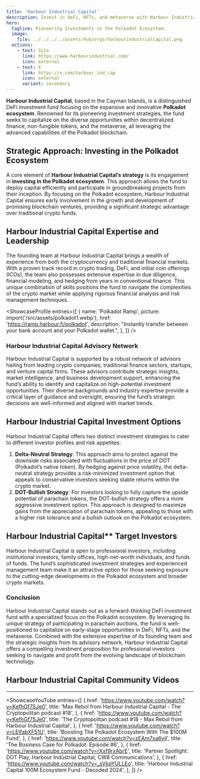```yaml
---
title: 'Harbour Industrial Capital'
description: Invest in DeFi, NFTs, and metaverse with Harbour Industrial Capital is specializing in Polkadot’s parachain auctions and risk-minimized strategies.
hero:
  tagline: Pioneering Investments in the Polkadot Ecosystem.
  image: 
    file: ../../../../assets/hub/orgs/harbourindustrialcapital.png
  actions:
    - text: Site
      link: https://www.harbourindustrial.com/
      icon: external
    - text: X
      link: https://x.com/harbour_ind_cap
      icon: external
      variant: secondary
---
```



**Harbour Industrial Capital**, based in the Cayman Islands, is a distinguished DeFi investment fund focusing on the expansive and innovative **Polkadot ecosystem**. Renowned for its pioneering investment strategies, the fund seeks to capitalize on the diverse opportunities within decentralized finance, non-fungible tokens, and the metaverse, all leveraging the advanced capabilities of the Polkadot blockchain.

## Strategic Approach: Investing in the Polkadot Ecosystem
A core element of **Harbour Industrial Capital’s strategy** is its engagement in **investing in the Polkadot ecosystem**. This approach allows the fund to deploy capital efficiently and participate in groundbreaking projects from their inception. By focusing on the Polkadot ecosystem, Harbour Industrial Capital ensures early involvement in the growth and development of promising blockchain ventures, providing a significant strategic advantage over traditional crypto funds.

## **Harbour Industrial Capital** Expertise and Leadership

The founding team at Harbour Industrial Capital brings a wealth of experience from both the cryptocurrency and traditional financial markets. With a proven track record in crypto trading, DeFi, and initial coin offerings (ICOs), the team also possesses extensive expertise in due diligence, financial modeling, and hedging from years in conventional finance. This unique combination of skills positions the fund to navigate the complexities of the crypto market while applying rigorous financial analysis and risk management techniques.

<ShowcaseProfile
  entries={[
    {
      name: 'Polkadot Ramp',
      picture: import('/src/assets/polkadot1.webp'),
      href: 'https://ramp.harbour.fi/polkadot',
      description: "Instantly transfer between your bank account and your Polkadot wallet.",
    },
  ]}
/>

### Harbour Industrial Capital Advisory Network
Harbour Industrial Capital is supported by a robust network of advisors hailing from leading crypto companies, traditional finance sectors, startups, and venture capital firms. These advisors contribute strategic insights, market intelligence, and business development support, enhancing the fund’s ability to identify and capitalize on high-potential investment opportunities. Their diverse backgrounds and industry expertise provide a critical layer of guidance and oversight, ensuring the fund’s strategic decisions are well-informed and aligned with market trends.

## Harbour Industrial Capital Investment Options
Harbour Industrial Capital offers two distinct investment strategies to cater to different investor profiles and risk appetites:
1. **Delta-Neutral Strategy**: This approach aims to protect against the downside risks associated with fluctuations in the price of DOT (Polkadot’s native token). By hedging against price volatility, the delta-neutral strategy provides a risk-minimized investment option that appeals to conservative investors seeking stable returns within the crypto market.
2. **DOT-Bullish Strategy**: For investors looking to fully capture the upside potential of parachain tokens, the DOT-bullish strategy offers a more aggressive investment option. This approach is designed to maximize gains from the appreciation of parachain tokens, appealing to those with a higher risk tolerance and a bullish outlook on the Polkadot ecosystem.

## Harbour Industrial Capital** Target Investors
Harbour Industrial Capital is open to professional investors, including institutional investors, family offices, high-net-worth individuals, and funds of funds. The fund’s sophisticated investment strategies and experienced management team make it an attractive option for those seeking exposure to the cutting-edge developments in the Polkadot ecosystem and broader crypto markets.

### Conclusion
Harbour Industrial Capital stands out as a forward-thinking DeFi investment fund with a specialized focus on the Polkadot ecosystem. By leveraging its unique strategy of participating in parachain auctions, the fund is well-positioned to capitalize on early-stage opportunities in DeFi, NFTs, and the metaverse. Combined with the extensive expertise of its founding team and the strategic insights from its advisory network, Harbour Industrial Capital offers a compelling investment proposition for professional investors seeking to navigate and profit from the evolving landscape of blockchain technology.


## Harbour Industrial Capital Community Videos
------------
<ShowcaseYouTube
  entries={[
      {
      href: 'https://www.youtube.com/watch?v=KefhGf7SJe0',
      title: 'Max Rebol from Harbour Industrial Capital - The Cryptopolitan podcast #18',
          },
              {
      href: 'https://www.youtube.com/watch?v=KefhGf7SJe0',
      title: 'The Cryptopolitan podcast #18 - Max Rebol from Harbour Industrial Capital',
          },
                        {
      href: 'https://www.youtube.com/watch?v=LEIfabXF51U',
      title: 'Boosting The Polkadot Ecosystem With The $100M Fund',
          },
                        {
      href: 'https://www.youtube.com/watch?v=zEAm7xa6yjI',
      title: 'The Business Case for Polkadot: Episode #6',
          },
                        {
      href: 'https://www.youtube.com/watch?v=rXxf9rxAbrE',
      title: 'Partner Spotlight: DOT Play, Harbour Industrial Capital, CW8 Communications',
          },
    {
      href: 'https://www.youtube.com/watch?v=_sVkpYULLEo',
      title: 'Harbour Industrial Capital 100M Ecosystem Fund - Decoded 2024',
          },
  ]} />